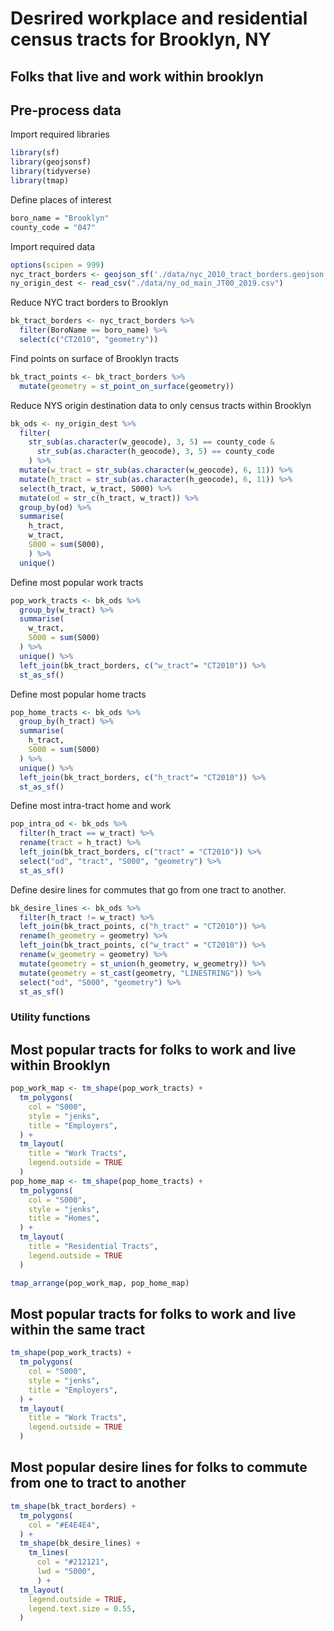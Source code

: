 # Desrired workplace and residential census tracts for Brooklyn, NY
## Folks that live and work within brooklyn

## Pre-process data
Import required libraries
```r
library(sf)
library(geojsonsf)
library(tidyverse)
library(tmap)
```

Define places of interest
```r
boro_name = "Brooklyn"
county_code = "047"
```

Import required data
```r
options(scipen = 999)
nyc_tract_borders <- geojson_sf('./data/nyc_2010_tract_borders.geojson')
ny_origin_dest <- read_csv("./data/ny_od_main_JT00_2019.csv")
```

Reduce NYC tract borders to Brooklyn
```r
bk_tract_borders <- nyc_tract_borders %>%
  filter(BoroName == boro_name) %>%
  select(c("CT2010", "geometry"))
```

Find points on surface of Brooklyn tracts
```r
bk_tract_points <- bk_tract_borders %>%
  mutate(geometry = st_point_on_surface(geometry))
```

Reduce NYS origin destination data to only census tracts within Brooklyn
```r
bk_ods <- ny_origin_dest %>%
  filter(
    str_sub(as.character(w_geocode), 3, 5) == county_code &
      str_sub(as.character(h_geocode), 3, 5) == county_code
    ) %>%
  mutate(w_tract = str_sub(as.character(w_geocode), 6, 11)) %>%
  mutate(h_tract = str_sub(as.character(h_geocode), 6, 11)) %>%
  select(h_tract, w_tract, S000) %>%
  mutate(od = str_c(h_tract, w_tract)) %>%
  group_by(od) %>%
  summarise(
    h_tract,
    w_tract,
    S000 = sum(S000),
    ) %>%
  unique()
```

Define most popular work tracts
```r
pop_work_tracts <- bk_ods %>%
  group_by(w_tract) %>%
  summarise(
    w_tract,
    S000 = sum(S000)
  ) %>%
  unique() %>%
  left_join(bk_tract_borders, c("w_tract"= "CT2010")) %>%
  st_as_sf()
```

Define most popular home tracts
```r
pop_home_tracts <- bk_ods %>%
  group_by(h_tract) %>%
  summarise(
    h_tract,
    S000 = sum(S000)
  ) %>%
  unique() %>%
  left_join(bk_tract_borders, c("h_tract"= "CT2010")) %>%
  st_as_sf()
```

Define most intra-tract home and work
```r
pop_intra_od <- bk_ods %>%
  filter(h_tract == w_tract) %>%
  rename(tract = h_tract) %>%
  left_join(bk_tract_borders, c("tract" = "CT2010")) %>%
  select("od", "tract", "S000", "geometry") %>%
  st_as_sf()
```

Define desire lines for commutes that go from one tract to another.
```r
bk_desire_lines <- bk_ods %>%
  filter(h_tract != w_tract) %>%
  left_join(bk_tract_points, c("h_tract" = "CT2010")) %>%
  rename(h_geometry = geometry) %>%
  left_join(bk_tract_points, c("w_tract" = "CT2010")) %>%
  rename(w_geometry = geometry) %>%
  mutate(geometry = st_union(h_geometry, w_geometry)) %>%
  mutate(geometry = st_cast(geometry, "LINESTRING")) %>%
  select("od", "S000", "geometry") %>%
  st_as_sf()
```
### Utility functions

## Most popular tracts for folks to work and live within Brooklyn
```r
pop_work_map <- tm_shape(pop_work_tracts) +
  tm_polygons(
    col = "S000",
    style = "jenks",
    title = "Employers",
  ) + 
  tm_layout(
    title = "Work Tracts",
    legend.outside = TRUE
  )
pop_home_map <- tm_shape(pop_home_tracts) +
  tm_polygons(
    col = "S000",
    style = "jenks",
    title = "Homes",
  ) + 
  tm_layout(
    title = "Residential Tracts",
    legend.outside = TRUE
  )

tmap_arrange(pop_work_map, pop_home_map)
```

## Most popular tracts for folks to work and live within the same tract
```r
tm_shape(pop_work_tracts) +
  tm_polygons(
    col = "S000",
    style = "jenks",
    title = "Employers",
  ) + 
  tm_layout(
    title = "Work Tracts",
    legend.outside = TRUE
  )
```

## Most popular desire lines for folks to commute from one to tract to another
```r
tm_shape(bk_tract_borders) +
  tm_polygons(
    col = "#E4E4E4",
  ) +
  tm_shape(bk_desire_lines) +
    tm_lines(
      col = "#212121",
      lwd = "S000",
      ) +
  tm_layout(
    legend.outside = TRUE,
    legend.text.size = 0.55,
  )
```